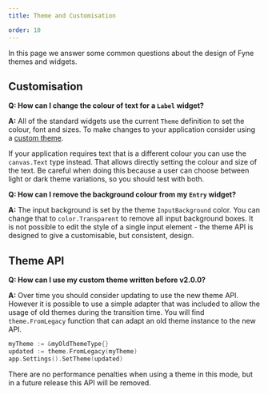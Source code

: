 ```yaml
---
title: Theme and Customisation

order: 10
---
```


In this page we answer some common questions about the design of Fyne themes and widgets.

## Customisation

**Q: How can I change the colour of text for a `Label` widget?**

**A:** All of the standard widgets use the current `Theme` definition to set the colour, font and sizes. To make changes to your application consider using a 
[custom theme](/extend/custom-theme).

If your application requires text that is a different colour you can use the `canvas.Text` type instead.
That allows directly setting the colour and size of the text. Be careful when doing this because a user can choose between light or dark theme variations, so you should test with both.

**Q: How can I remove the background colour from my `Entry` widget?**

**A:** The input background is set by the theme `InputBackground` color. You can change that to `color.Transparent` to remove all input background boxes. It is not possible to edit the style of a single input element - the theme API is designed to give a customisable, but consistent, design.

## Theme API

**Q: How can I use my custom theme written before v2.0.0?**

**A:** Over time you should consider updating to use the new theme API. However it is possible to use a simple adapter that was included to allow the usage of old themes during the transition time. You will find `theme.FromLegacy` function that can adapt an old theme instance to the new API.

```go
myTheme := &myOldThemeType{}
updated := theme.FromLegacy(myTheme)
app.Settings().SetTheme(updated)
```

There are no performance penalties when using a theme in this mode, but in a future release this API will be removed.
